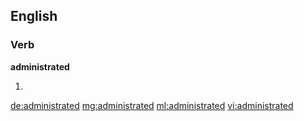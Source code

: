 ==English==

===Verb===
'''administrated'''

# {{past of|[[administrate]]}}

[[de:administrated]]
[[mg:administrated]]
[[ml:administrated]]
[[vi:administrated]]